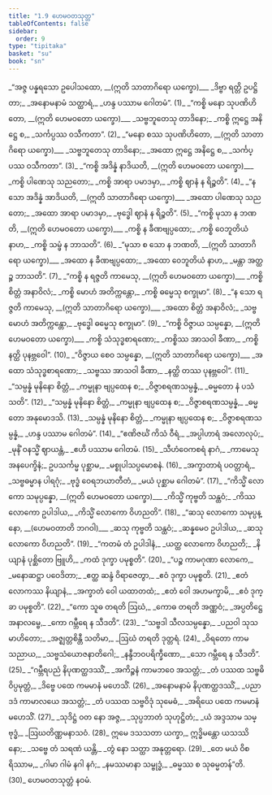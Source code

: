 ```yaml
---
title: "1.9 ဟေမဝတသုတ္တ"
tableOfContents: false
sidebar:
  order: 9
type: "tipitaka"
basket: "su"
book: "sn"
---
```



<DynamicBreadcrumb />

<Division number="153" book="sn" e="ch" v="18" p="302">

<Paragraph number="176" type="verses" book="sn">
_“အဇ္ဇ ပန္နရသော ဥပေါသထော, __(ဣတိ သာတာဂိရော ယက္ခော)___  
_ဒိဗ္ဗာ ရတ္တိ ဥပဋ္ဌိတာ;_  
_အနောမနာမံ သတ္ထာရံ,_  
_ဟန္ဒ ပဿာမ ဂေါတမံ”. (1)_  

</Paragraph>

</Division>
<Division number="154" book="sn" e="ch" v="18" p="302">

<Paragraph number="177" type="verses" book="sn">
_“ကစ္စိ မနော သုပဏိဟိတော, __(ဣတိ ဟေမဝတော ယက္ခော)___  
_သဗ္ဗဘူတေသု တာဒိနော;_  
_ကစ္စိ ဣဋ္ဌေ အနိဋ္ဌေ စ,_  
_သင်္ကပ္ပဿ ဝသီကတာ”. (2)_  

</Paragraph>

</Division>
<Division number="155" book="sn" e="ch" v="18" p="302">

<Paragraph number="178" type="verses" book="sn">
_“မနော စဿ သုပဏိဟိတော, __(ဣတိ သာတာဂိရော ယက္ခော)___  
_သဗ္ဗဘူတေသု တာဒိနော;_  
_အထော ဣဋ္ဌေ အနိဋ္ဌေ စ,_  
_သင်္ကပ္ပဿ ဝသီကတာ”. (3)_  

</Paragraph>

</Division>
<Division number="156" book="sn" e="ch" v="18" p="302">

<Paragraph number="179" type="verses" book="sn">
_“ကစ္စိ အဒိန္နံ နာဒိယတိ, __(ဣတိ ဟေမဝတော ယက္ခော)___  
_ကစ္စိ ပါဏေသု သညတော;_  
_ကစ္စိ အာရာ ပမာဒမှာ,_  
_ကစ္စိ ဈာနံ န ရိဉ္စတိ”. (4)_  

</Paragraph>

</Division>
<Division number="157" book="sn" e="ch" v="18" p="303">

<Paragraph number="180" type="verses" book="sn">
_“န သော အဒိန္နံ အာဒိယတိ, __(ဣတိ သာတာဂိရော ယက္ခော)___  
_အထော ပါဏေသု သညတော;_  
_အထော အာရာ ပမာဒမှာ,_  
_ဗုဒ္ဓေါ ဈာနံ န ရိဉ္စတိ”. (5)_  

</Paragraph>

</Division>
<Division number="158" book="sn" e="ch" v="18" p="303">

<Paragraph number="181" type="verses" book="sn">
_“ကစ္စိ မုသာ န ဘဏတိ, __(ဣတိ ဟေမဝတော ယက္ခော)___  
_ကစ္စိ န ခီဏဗျပ္ပထော;_  
_ကစ္စိ ဝေဘူတိယံ နာဟ,_  
_ကစ္စိ သမ္ဖံ န ဘာသတိ”. (6)_  

</Paragraph>

</Division>
<Division number="159" book="sn" e="ch" v="18" p="303">

<Paragraph number="182" type="verses" book="sn">
_“မုသာ စ သော န ဘဏတိ, __(ဣတိ သာတာဂိရော ယက္ခော)___  
_အထော န ခီဏဗျပ္ပထော;_  
_အထော ဝေဘူတိယံ နာဟ,_  
_မန္တာ အတ္ထဉ္စ ဘာသတိ”. (7)_  

</Paragraph>

</Division>
<Division number="160" book="sn" e="ch" v="18" p="303">

<Paragraph number="183" type="verses" book="sn">
_“ကစ္စိ န ရဇ္ဇတိ ကာမေသု, __(ဣတိ ဟေမဝတော ယက္ခော)___  
_ကစ္စိ စိတ္တံ အနာဝိလံ;_  
_ကစ္စိ မောဟံ အတိက္ကန္တော,_  
_ကစ္စိ ဓမ္မေသု စက္ခုမာ”. (8)_  

</Paragraph>

</Division>
<Division number="161" book="sn" e="ch" v="18" p="303">

<Paragraph number="184" type="verses" book="sn">
_“န သော ရဇ္ဇတိ ကာမေသု, __(ဣတိ သာတာဂိရော ယက္ခော)___  
_အထော စိတ္တံ အနာဝိလံ;_  
_သဗ္ဗမောဟံ အတိက္ကန္တော,_  
_ဗုဒ္ဓေါ ဓမ္မေသု စက္ခုမာ”. (9)_  

</Paragraph>

</Division>
<Division number="162" book="sn" e="ch" v="18" p="303">

<Paragraph number="185" type="verses" book="sn">
_“ကစ္စိ ဝိဇ္ဇာယ သမ္ပန္နော, __(ဣတိ ဟေမဝတော ယက္ခော)___  
_ကစ္စိ သံသုဒ္ဓစာရဏော;_  
_ကစ္စိဿ အာသဝါ ခီဏာ,_  
_ကစ္စိ နတ္ထိ ပုနဗ္ဘဝေါ”. (10)_  

</Paragraph>

</Division>
<Division number="163" book="sn" e="ch" v="18" p="303">

<Paragraph number="186" type="verses" book="sn">
_“ဝိဇ္ဇာယ စေဝ သမ္ပန္နော, __(ဣတိ သာတာဂိရော ယက္ခော)___  
_အထော သံသုဒ္ဓစာရဏော;_  
_သဗ္ဗဿ အာသဝါ ခီဏာ,_  
_နတ္ထိ တဿ ပုနဗ္ဘဝေါ”. (11)_  

</Paragraph>

</Division>
<Division number="164" book="sn" e="ch" v="18" p="304">

<Paragraph number="187" type="verses" book="sn">
_“သမ္ပန္နံ မုနိနော စိတ္တံ,_  
_ကမ္မုနာ ဗျပ္ပထေန စ;_  
_ဝိဇ္ဇာစရဏသမ္ပန္နံ,_  
_ဓမ္မတော နံ ပသံသတိ”. (12)_  

</Paragraph>

</Division>
<Division number="165" book="sn" e="ch" v="18" p="304">

<Paragraph number="188" type="verses" book="sn">
_“သမ္ပန္နံ မုနိနော စိတ္တံ,_  
_ကမ္မုနာ ဗျပ္ပထေန စ;_  
_ဝိဇ္ဇာစရဏသမ္ပန္နံ,_  
_ဓမ္မတော အနုမောဒသိ. (13)_  

</Paragraph>

</Division>
<Division number="166" book="sn" e="ch" v="18" p="304">

<Paragraph number="189" type="verses" book="sn">
_သမ္ပန္နံ မုနိနော စိတ္တံ,_  
_ကမ္မုနာ ဗျပ္ပထေန စ;_  
_ဝိဇ္ဇာစရဏသမ္ပန္နံ,_  
_ဟန္ဒ ပဿာမ ဂေါတမံ”. (14)_  

</Paragraph>

</Division>
<Division number="167" book="sn" e="ch" v="18" p="304">

<Paragraph number="190" type="verses" book="sn">
_“ဧဏိဇင်္ဃံ ကိသံ ဝီရံ,_  
_အပ္ပါဟာရံ အလောလုပံ;_  
_မုနိံ ဝနသ္မိံ ဈာယန္တံ,_  
_ဧဟိ ပဿာမ ဂေါတမံ. (15)_  

</Paragraph>

</Division>
<Division number="168" book="sn" e="ch" v="18" p="304">

<Paragraph number="191" type="verses" book="sn">
_သီဟံဝေကစရံ နာဂံ,_  
_ကာမေသု အနပေက္ခိနံ;_  
ဥပသင်္ကမ္မ ပုစ္ဆာမ,_  
_မစ္စုပါသပ္ပမောစနံ. (16)_  

</Paragraph>

</Division>
<Division number="169" book="sn" e="ch" v="18" p="304">

<Paragraph number="192" type="verses" book="sn">
_အက္ခာတာရံ ပဝတ္တာရံ,_  
_သဗ္ဗဓမ္မာန ပါရဂုံ;_  
_ဗုဒ္ဓံ ဝေရဘယာတီတံ,_  
_မယံ ပုစ္ဆာမ ဂေါတမံ”. (17)_  

</Paragraph>

</Division>
<Division number="170" book="sn" e="ch" v="18" p="304">

<Paragraph number="193" type="verses" book="sn">
_“ကိသ္မိံ လောကော သမုပ္ပန္နော, __(ဣတိ ဟေမဝတော ယက္ခော)___  
_ကိသ္မိံ ကုဗ္ဗတိ သန္ထဝံ;_  
_ကိဿ လောကော ဥပါဒါယ,_  
_ကိသ္မိံ လောကော ဝိဟညတိ”. (18)_  

</Paragraph>

</Division>
<Division number="171" book="sn" e="ch" v="18" p="304">

<Paragraph number="194" type="verses" book="sn">
_“ဆသု လောကော သမုပ္ပန္နော, __(ဟေမဝတာတိ ဘဂဝါ)___  
_ဆသု ကုဗ္ဗတိ သန္ထဝံ;_  
_ဆန္နမေဝ ဥပါဒါယ,_  
_ဆသု လောကော ဝိဟညတိ”. (19)_  

</Paragraph>

</Division>
<Division number="172" book="sn" e="ch" v="18" p="304">

<Paragraph number="195" type="verses" book="sn">
_“ကတမံ တံ ဥပါဒါနံ,_  
_ယတ္ထ လောကော ဝိဟညတိ;_  
_နိယျာနံ ပုစ္ဆိတော ဗြူဟိ,_  
_ကထံ ဒုက္ခာ ပမုစ္စတိ”. (20)_  

</Paragraph>

</Division>
<Division number="173" book="sn" e="ch" v="18" p="304">

<Paragraph number="196" type="verses" book="sn">
_“ပဉ္စ ကာမဂုဏာ လောကေ,_  
_မနောဆဋ္ဌာ ပဝေဒိတာ;_  
_ဧတ္ထ ဆန္ဒံ ဝိရာဇေတွာ,_  
_ဧဝံ ဒုက္ခာ ပမုစ္စတိ. (21)_  

</Paragraph>

</Division>
<Division number="174" book="sn" e="ch" v="18" p="304">

<Paragraph number="197" type="verses" book="sn">
_ဧတံ လောကဿ နိယျာနံ,_  
_အက္ခာတံ ဝေါ ယထာတထံ;_  
_ဧတံ ဝေါ အဟမက္ခာမိ,_  
_ဧဝံ ဒုက္ခာ ပမုစ္စတိ”. (22)_  

</Paragraph>

</Division>
<Division number="175" book="sn" e="ch" v="18" p="305">

<Paragraph number="198" type="verses" book="sn">
_“ကော သူဓ တရတိ ဩဃံ,_  
_ကောဓ တရတိ အဏ္ဏဝံ;_  
_အပ္ပတိဋ္ဌေ အနာလမ္ဗေ,_  
_ကော ဂမ္ဘီရေ န သီဒတိ”. (23)_  

</Paragraph>

</Division>
<Division number="176" book="sn" e="ch" v="18" p="305">

<Paragraph number="199" type="verses" book="sn">
_“သဗ္ဗဒါ သီလသမ္ပန္နော,_  
_ပညဝါ သုသမာဟိတော;_  
_အဇ္ဈတ္တစိန္တီ သတိမာ,_  
_ဩဃံ တရတိ ဒုတ္တရံ. (24)_  

</Paragraph>

</Division>
<Division number="177" book="sn" e="ch" v="18" p="305">

<Paragraph number="200" type="verses" book="sn">
_ဝိရတော ကာမသညာယ,_  
_သဗ္ဗသံယောဇနာတိဂေါ;_  
_နန္ဒီဘဝပရိက္ခီဏော,_  
_သော ဂမ္ဘီရေ န သီဒတိ”. (25)_  

</Paragraph>

</Division>
<Division number="178" book="sn" e="ch" v="18" p="305">

<Paragraph number="201" type="verses" book="sn">
_“ဂမ္ဘီရပညံ နိပုဏတ္ထဒဿိံ,_  
_အကိဉ္စနံ ကာမဘဝေ အသတ္တံ;_  
_တံ ပဿထ သဗ္ဗဓိ ဝိပ္ပမုတ္တံ,_  
_ဒိဗ္ဗေ ပထေ ကမမာနံ မဟေသိံ. (26)_  

</Paragraph>

</Division>
<Division number="179" book="sn" e="ch" v="18" p="305">

<Paragraph number="202" type="verses" book="sn">
_အနောမနာမံ နိပုဏတ္ထဒဿိံ,_  
_ပညာဒဒံ ကာမာလယေ အသတ္တံ;_  
_တံ ပဿထ သဗ္ဗဝိဒုံ သုမေဓံ,_  
_အရိယေ ပထေ ကမမာနံ မဟေသိံ. (27)_  

</Paragraph>

</Division>
<Division number="180" book="sn" e="ch" v="18" p="305">

<Paragraph number="203" type="verses" book="sn">
_သုဒိဋ္ဌံ ဝတ နော အဇ္ဇ,_  
_သုပ္ပဘာတံ သုဟုဋ္ဌိတံ;_  
_ယံ အဒ္ဒသာမ သမ္ဗုဒ္ဓံ,_  
_ဩဃတိဏ္ဏမနာသဝံ. (28)_  

</Paragraph>

</Division>
<Division number="181" book="sn" e="ch" v="18" p="305">

<Paragraph number="204" book="sn">
ဣမေ ဒသသတာ ယက္ခာ,_  
ဣဒ္ဓိမန္တော ယသဿိနော;_  
_သဗ္ဗေ တံ သရဏံ ယန္တိ,_  
_တွံ နော သတ္ထာ အနုတ္တရော. (29)_  

</Paragraph>

</Division>
<Division number="182" book="sn" e="ch" v="18" p="305">

<Paragraph number="205" type="verses" book="sn">
_တေ မယံ ဝိစရိဿာမ,_  
_ဂါမာ ဂါမံ နဂါ နဂံ;_  
_နမဿမာနာ သမ္ဗုဒ္ဓံ,_  
_ဓမ္မဿ စ သုဓမ္မတန်”တိ. (30)_  


</Paragraph>
</Division>

<Paragraph number="206" type="center" book="sn">
ဟေမဝတသုတ္တံ နဝမံ.
</Paragraph>